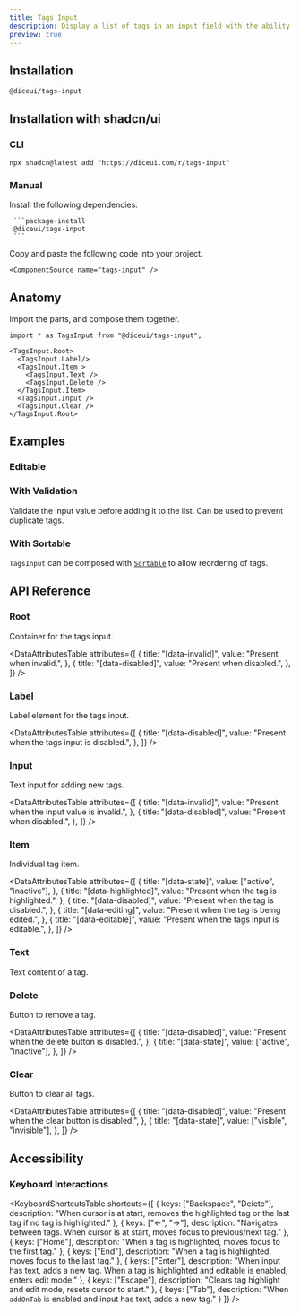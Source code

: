 ```yaml
---
title: Tags Input
description: Display a list of tags in an input field with the ability to add, edit, and remove them.
preview: true
---
```


<ComponentTabs name="tags-input-demo" />

## Installation

```package-install
@diceui/tags-input
```

## Installation with shadcn/ui

### CLI


```package-install
npx shadcn@latest add "https://diceui.com/r/tags-input"

```

### Manual

<Steps>
  <Step>
     Install the following dependencies:

     ```package-install
     @diceui/tags-input
     ```
  </Step>
  <Step>
    Copy and paste the following code into your project.

    <ComponentSource name="tags-input" />
  </Step>
</Steps>

## Anatomy

Import the parts, and compose them together.

```tsx
import * as TagsInput from "@diceui/tags-input";

<TagsInput.Root>
  <TagsInput.Label/>
  <TagsInput.Item >
    <TagsInput.Text />
    <TagsInput.Delete />
  </TagsInput.Item>
  <TagsInput.Input />
  <TagsInput.Clear />
</TagsInput.Root>
```

## Examples

### Editable

<ComponentTabs name="tags-input-editable-demo" />

### With Validation

Validate the input value before adding it to the list. Can be used to prevent duplicate tags.

<ComponentTabs name="tags-input-validation-demo" />

### With Sortable

`TagsInput` can be composed with [`Sortable`](/docs/components/sortable) to allow reordering of tags.

<ComponentTabs name="tags-input-sortable-demo" />

## API Reference

### Root

Container for the tags input.

<AutoTypeTable
  path="./types/docs/tags-input.ts"
  name="RootProps"
/>

<DataAttributesTable
  attributes={[
    {
      title: "[data-invalid]",
      value: "Present when invalid.",
    },
    {
      title: "[data-disabled]",
      value: "Present when disabled.",
    },
  ]}
/>

### Label

Label element for the tags input.

<AutoTypeTable
  path="./types/docs/tags-input.ts"
  name="LabelProps"
/>

<DataAttributesTable
  attributes={[
    {
      title: "[data-disabled]",
      value: "Present when the tags input is disabled.",
    },
  ]}
/>

### Input

Text input for adding new tags.

<AutoTypeTable
  path="./types/docs/tags-input.ts"
  name="InputProps"
/>

<DataAttributesTable
  attributes={[
    {
      title: "[data-invalid]",
      value: "Present when the input value is invalid.",
    },
    {
      title: "[data-disabled]",
      value: "Present when disabled.",
    },
  ]}
/>

### Item

Individual tag item.

<AutoTypeTable
  path="./types/docs/tags-input.ts"
  name="ItemProps"
/>

<DataAttributesTable
  attributes={[
    {
      title: "[data-state]",
      value: ["active", "inactive"],
    },
    {
      title: "[data-highlighted]",
      value: "Present when the tag is highlighted.",
    },
    {
      title: "[data-disabled]",
      value: "Present when the tag is disabled.",
    },
    {
      title: "[data-editing]",
      value: "Present when the tag is being edited.",
    },
    {
      title: "[data-editable]",
      value: "Present when the tags input is editable.",
    },
  ]}
/>


### Text

Text content of a tag.

<AutoTypeTable
  path="./types/docs/tags-input.ts"
  name="ItemTextProps"
/>


### Delete

Button to remove a tag.

<AutoTypeTable
  path="./types/docs/tags-input.ts"
  name="ItemDeleteProps"
/>

<DataAttributesTable
  attributes={[
    {
      title: "[data-disabled]",
      value: "Present when the delete button is disabled.",
    },
    {
      title: "[data-state]",
      value: ["active", "inactive"],
    },
  ]}
/>


### Clear

Button to clear all tags.

<AutoTypeTable
  path="./types/docs/tags-input.ts"
  name="ClearProps"
/>

<DataAttributesTable
  attributes={[
    {
      title: "[data-disabled]",
      value: "Present when the clear button is disabled.",
    },
    {
      title: "[data-state]",
      value: ["visible", "invisible"],
    },
  ]}
/>

## Accessibility

### Keyboard Interactions

<KeyboardShortcutsTable
  shortcuts={[
    {
      keys: ["Backspace", "Delete"],
      description: "When cursor is at start, removes the highlighted tag or the last tag if no tag is highlighted."
    },
    {
      keys: ["←", "→"],
      description: "Navigates between tags. When cursor is at start, moves focus to previous/next tag."
    },
    {
      keys: ["Home"],
      description: "When a tag is highlighted, moves focus to the first tag."
    },
    {
      keys: ["End"], 
      description: "When a tag is highlighted, moves focus to the last tag."
    },
    {
      keys: ["Enter"],
      description: "When input has text, adds a new tag. When a tag is highlighted and editable is enabled, enters edit mode."
    },
    {
      keys: ["Escape"],
      description: "Clears tag highlight and edit mode, resets cursor to start."
    },
    {
      keys: ["Tab"],
      description: "When `addOnTab` is enabled and input has text, adds a new tag."
    }
  ]}
/>
